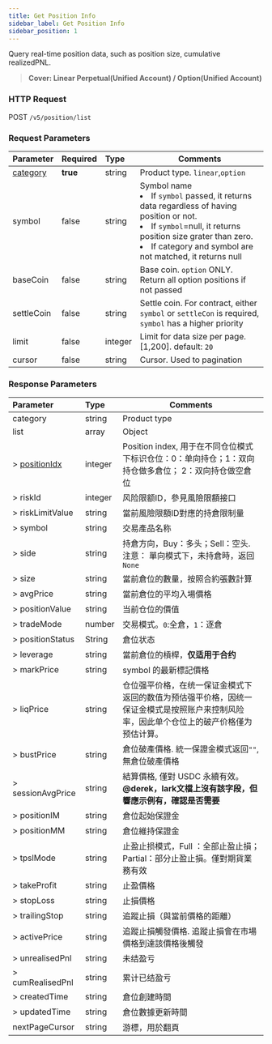 ```yaml
---
title: Get Position Info
sidebar_label: Get Position Info
sidebar_position: 1
---
```



Query real-time position data, such as position size, cumulative realizedPNL.
> **Cover: Linear Perpetual(Unified Account) / Option(Unified Account)**

### HTTP Request
POST `/v5/position/list`

### Request Parameters
| Parameter | Required | Type | Comments|
|:----- |:-------|:-----|------ |
|[category](enum#category) |**true** |string |Product type. `linear`,`option` |
|symbol |false |string |Symbol name<li>If `symbol` passed, it returns data regardless of having position or not.</li><li>If `symbol`=null, it returns position size grater than zero.</li><li>If category and symbol are not matched, it returns null</li>|
|baseCoin |false |string |Base coin. `option` ONLY. Return all option positions if not passed|
|settleCoin |false |string |Settle coin. For contract, either `symbol` or `settleCon` is required, `symbol` has a higher priority |
|limit |false |integer |Limit for data size per page. [1,200]. default: `20`|
|cursor |false |string |Cursor. Used to pagination|

### Response Parameters
| Parameter | Type | Comments|
|:----- |:-----|----- |
|category |string  |Product type |
|list|array |Object |
|> [positionIdx](../enum#positionIdx) | integer | Position index, 用于在不同仓位模式下标识仓位：0：单向持仓；1：双向持仓做多倉位； 2：双向持仓做空倉位 |
|> riskId               | integer | 风险限额ID，參見風險限額接口                                          |
|> riskLimitValue        | string  | 當前風險限額ID對應的持倉限制量                                 |
|> symbol               | string  | 交易產品名称                                               |
|> side                 | string  | 持倉方向，Buy：多头；Sell：空头. 注意： 單向模式下，未持倉時，返回`None`  |
|> size                 | string  | 當前倉位的數量，按照合約張數計算                                  |
|> avgPrice           | string  | 當前倉位的平均入場價格                                   |
|> positionValue        | string  | 当前仓位的價值 |
|> tradeMode            | number | 交易模式。`0`:全倉，`1`：逐倉                                |
|> positionStatus | String | 倉位状态 |
|> leverage             | string  | 當前倉位的槓桿，**仅适用于合约**                                |
|> markPrice            | string  | symbol 的最新標記價格                                         |
|> liqPrice             | string  | 仓位强平价格，在统一保证金模式下返回的数值为预估强平价格，因统一保证金模式是按照账户来控制风险率，因此单个仓位上的破产价格僅为预估计算。 |
|> bustPrice            | string  | 倉位破產價格. 統一保證金模式返回`""`, 無倉位破產價格               |
|> sessionAvgPrice      | string  | 結算價格, 僅對 USDC 永續有效。**@derek，lark文檔上沒有該字段，但響應示例有，確認是否需要** |
|> positionIM           | string  | 倉位起始保證金                                              |
|> positionMM           | string  | 倉位維持保證金                                         |
|> tpslMode             | string  | 止盈止损模式，Full ：全部止盈止損；Partial：部分止盈止損。僅對期貨業務有效     |
|> takeProfit           | string  | 止盈價格                                                     |
|> stopLoss             | string  | 止損價格                                                   |
|> trailingStop         | string  | 追蹤止損（與當前價格的距離）                                      |
|> activePrice          | string  | 追蹤止損觸發價格. 追蹤止損會在市場價格到達該價格後觸發               |
|> unrealisedPnl        | string  | 未结盈亏                                                     |
|> cumRealisedPnl       | string  | 累计已结盈亏                                                 |
|> createdTime          | string  | 倉位創建時間                                    |
|> updatedTime          | string  | 倉位數據更新時間                                               |
|nextPageCursor              | string  | 游標，用於翻頁                                            |